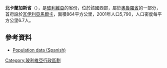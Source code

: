 '''北卡蘭加斯省'''（{{lang-es|Provincia de Nor Carangas}}），是[[玻利維亞|玻利維亞]]的省份，位於該國西部，屬於[[奧魯羅省|奧魯羅省]]的一部分，首府設於[[瓦伊利亞馬爾卡|瓦伊利亞馬爾卡]]，面積864平方公里，2001年人口5,790，人口密度每平方公里6.7人。

==參考資料==
*[https://web.archive.org/web/20091027220541/http://www.ine.gov.bo/ Population data (Spanish)]

{{coord|17|58|S|67|27|W|type:adm2nd_region:BO|display=title}} 

{{Bolivia-geo-stub}}
{{玻利維亞省份}}

[[Category:玻利維亞行政區劃|Category:玻利維亞行政區劃]]